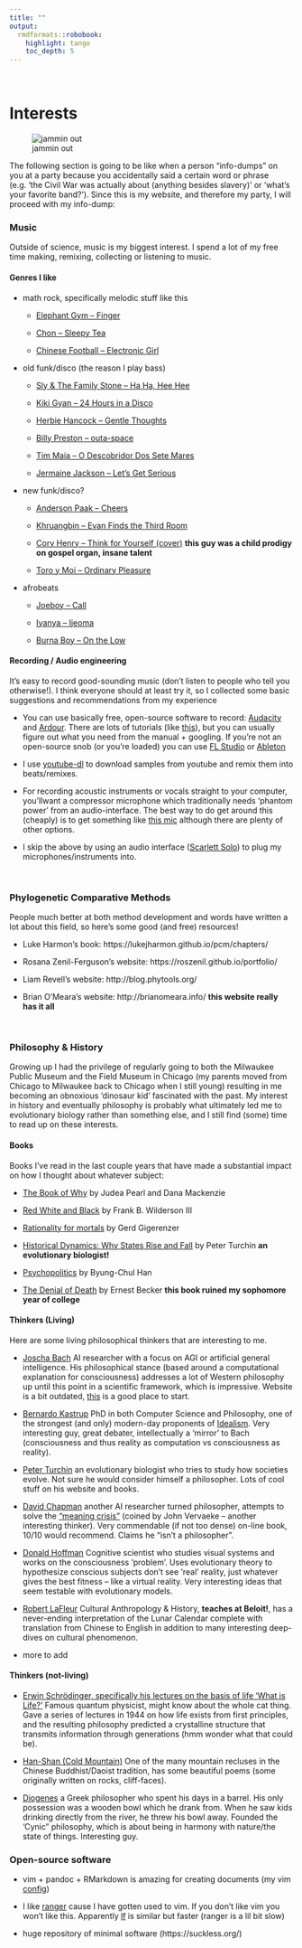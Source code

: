 ```yaml
---
title: ""
output: 
  rmdformats::robobook:
    highlight: tango
    toc_depth: 5
---
```


<br>

# Interests


![jammin out](bass.jpg)

The following section is going to be like when a person "info-dumps" on you at a party because you accidentally said a certain word or phrase (e.g. 'the Civil War was actually about (anything besides slavery)' or 'what's your favorite band?'). Since this is my website, and therefore my party, I will proceed with my info-dump:


### Music 

Outside of science, music is my biggest interest. I spend a lot of my free time making, remixing, collecting or listening to music. 

#### Genres I like 

* math rock, specifically melodic stuff like this

  - [Elephant Gym -- Finger](https://www.youtube.com/watch?v=bikIdnMf2gs)
  
  - [Chon -- Sleepy Tea](https://www.youtube.com/watch?v=0pdfn4KmPk4)
  
  - [Chinese Football -- Electronic Girl](https://www.youtube.com/watch?v=X2goYUJpq9k)
  


* old funk/disco (the reason I play bass)

  - [Sly & The Family Stone -- Ha Ha, Hee Hee](https://www.youtube.com/watch?v=m0GjKyAEePk)
  
  - [Kiki Gyan -- 24 Hours in a Disco](https://www.youtube.com/watch?v=p6ckoeT77yU)
  
  - [Herbie Hancock -- Gentle Thoughts ](https://www.youtube.com/watch?v=CgowvFGzIvA)
  
  - [Billy Preston -- outa-space](https://www.youtube.com/watch?v=uQaS9kJc-O4)
  
  - [Tim Maia -- O Descobridor Dos Sete Mares](https://www.youtube.com/watch?v=PAUlCK8kuGU)
  
  - [Jermaine Jackson -- Let's Get Serious](https://www.youtube.com/watch?v=uJjRWyqL7nA)
  
* new funk/disco?

  - [Anderson Paak -- Cheers](https://www.youtube.com/watch?v=_z58W1-uGio)
  
  - [Khruangbin -- Evan Finds the Third Room](https://www.youtube.com/watch?v=5YkmBaoKBS0)
  
  - [Cory Henry -- Think for Yourself (cover)](https://www.youtube.com/watch?v=B9JUr4JTuJo) **this guy was a child prodigy on gospel organ, insane talent**
  
  - [Toro y Moi -- Ordinary Pleasure](https://www.youtube.com/watch?v=VaTvWwlou9o)
  
* afrobeats
  
  - [Joeboy -- Call](https://www.youtube.com/watch?v=ZUSnoIpevMM)
  
  - [Iyanya -- Ijeoma](https://www.youtube.com/watch?v=P-r9_jpXtPw)
  
  - [Burna Boy -- On the Low](https://www.youtube.com/watch?v=UFsskuvj8GQ)
  
#### Recording / Audio engineering 

It's easy to record good-sounding music (don't listen to people who tell you otherwise!). I think everyone should at least try it, so I collected some basic suggestions and recommendations from my experience

* You can use basically free, open-source software to record: [Audacity](https://www.audacityteam.org/) and [Ardour](https://ardour.org/). There are lots of tutorials (like [this](https://www.youtube.com/watch?v=iQM12Rx0Hf0)), but you can usually figure out what you need from the manual + googling. If you're not an open-source snob (or you're loaded) you can use [FL Studio](https://www.image-line.com/) or [Ableton](https://www.ableton.com/en/)

* I use [youtube-dl](https://ytdl-org.github.io/youtube-dl/index.html) to download samples from youtube and remix them into beats/remixes. 

* For recording acoustic instruments or vocals straight to your computer, you'llwant a compressor microphone which traditionally needs 'phantom power' from an audio-interface. The best way to do get around this (cheaply) is to get something like [this mic](https://www.amazon.com/Audio-Technica-ATR2500x-USB-Condenser-Microphone-ATR/dp/B07ZPC2FMQ/ref=pd_lpo_267_t_2/141-7695160-3538928?_encoding=UTF8&pd_rd_i=B07ZPC2FMQ&pd_rd_r=d24b545a-d0d5-4c69-8d7e-a287bb0467dc&pd_rd_w=xvZ9L&pd_rd_wg=n4Hgp&pf_rd_p=7b36d496-f366-4631-94d3-61b87b52511b&pf_rd_r=0QZECGNG0YQMWCZC27HN&psc=1&refRID=0QZECGNG0YQMWCZC27HN) although there are plenty of other options.

* I skip the above by using an audio interface ([Scarlett Solo](https://focusrite.com/en/usb-audio-interface/scarlett/scarlett-solo)) to plug my microphones/instruments into. 

<br>

### Phylogenetic Comparative Methods 

People much better at both method development and words have written a lot about this field, so here's some good (and free) resources! 

* Luke Harmon's book: https://lukejharmon.github.io/pcm/chapters/

* Rosana Zenil-Ferguson's website: https://roszenil.github.io/portfolio/

* Liam Revell's website: http://blog.phytools.org/

* Brian O'Meara's website: http://brianomeara.info/ **this website really has it all**

<br>

### Philosophy & History
Growing up I had the privilege of regularly going to both the Milwaukee Public Museum and the Field Museum in Chicago (my parents moved from Chicago to Milwaukee back to Chicago when I still young) resulting in me becoming an obnoxious 'dinosaur kid' fascinated with the past. My interest in history and eventually philosophy is probably what ultimately led me to evolutionary biology rather than something else, and I still find (some) time to read up on these interests.

#### Books 

Books I've read in the last couple years that have made a substantial impact on how I thought about whatever subject:

* [The Book of Why](http://bayes.cs.ucla.edu/WHY/) by Judea Pearl and Dana Mackenzie

* [Red White and Black](https://www.dukeupress.edu/red-white-and-black) by Frank B. Wilderson III

* [Rationality for mortals](https://psycnet.apa.org/record/2008-04868-000) by Gerd Gigerenzer

* [Historical Dynamics: Why States Rise and Fall](https://www.jstor.org/stable/j.ctt1wf4d45) by Peter Turchin **an evolutionary biologist!**

* [Psychopolitics](https://www.penguinrandomhouse.com/books/557122/psychopolitics-by-byung-chul-han/) by Byung-Chul Han

* [The Denial of Death](https://en.wikipedia.org/wiki/The_Denial_of_Death) by Ernest Becker **this book ruined my sophomore year of college**


#### Thinkers (Living)
Here are some living philosophical thinkers that are interesting to me. 

* [Joscha Bach](http://bach.ai/) AI researcher with a focus on AGI or artificial general intelligence. His philosophical stance (based around a computational explanation for consciousness) addresses a lot of Western philosophy up until this point in a scientific framework, which is impressive. Website is a bit outdated, [this](https://www.youtube.com/watch?v=e3K5UxWRRuY) is a good place to start. 

* [Bernardo Kastrup](https://www.bernardokastrup.com/) PhD in both Computer Science and Philosophy, one of the strongest (and only) modern-day proponents of [Idealism](https://en.wikipedia.org/wiki/Idealism). Very interesting guy, great debater, intellectually a 'mirror' to Bach (consciousness and thus reality as computation vs consciousness as reality).

* [Peter Turchin](http://peterturchin.com/) an evolutionary biologist who tries to study how societies evolve. Not sure he would consider himself a philosopher. Lots of cool stuff on his website and books.

* [David Chapman](https://meaningness.com/) another AI researcher turned philosopher, attempts to solve the ["meaning crisis"](https://awakeningfromthemeaningcrisis.com/) (coined by John Vervaeke -- another interesting thinker). Very commendable (if not too dense) on-line book, 10/10 would recommend. Claims he "isn't a philosopher".

* [Donald Hoffman](https://www.cogsci.uci.edu/~ddhoff/) Cognitive scientist who studies visual systems and works on the consciousness 'problem'. Uses evolutionary theory to hypothesize conscious subjects don't see 'real' reality, just whatever gives the best fitness -- like a virtual reality. Very interesting ideas that seem testable with evolutionary models.

* [Robert LaFleur](http://robert-lafleur.blogspot.com/) Cultural Anthropology & History, **teaches at Beloit!**, has a never-ending interpretation of the Lunar Calendar complete with translation from Chinese to English in addition to many interesting deep-dives on cultural phenomenon.

* more to add

#### Thinkers (not-living) 

* [Erwin Schrödinger, specifically his lectures on the basis of life 'What is Life?'](https://en.wikipedia.org/wiki/What_Is_Life%3F) Famous quantum physicist, might know about the whole cat thing. Gave a series of lectures in 1944 on how life exists from first principles, and the resulting philosophy predicted a crystalline structure that transmits information through generations (hmm wonder what that could be). 

* [Han-Shan (Cold Mountain)](https://en.wikipedia.org/wiki/Hanshan_(poet)) One of the many mountain recluses in the Chinese Buddhist/Daoist tradition, has some beautiful poems (some originally written on rocks, cliff-faces).

* [Diogenes](https://en.wikipedia.org/wiki/Diogenes) a Greek philosopher who spent his days in a barrel. His only possession was a wooden bowl which he drank from. When he saw kids drinking directly from the river, he threw his bowl away. Founded the 'Cynic" philosophy, which is about being in harmony with nature/the state of things. Interesting guy.


### Open-source software

* vim + pandoc + RMarkdown is amazing for creating documents (my vim [config](https://github.com/nbone455/personal-config))

* I like [ranger](https://ranger.github.io/) cause I have gotten used to vim. If you don't like vim you won't like this. Apparently [lf](https://github.com/gokcehan/lf) is similar but faster (ranger is a lil bit slow)

* huge repository of minimal software (https://suckless.org/)

